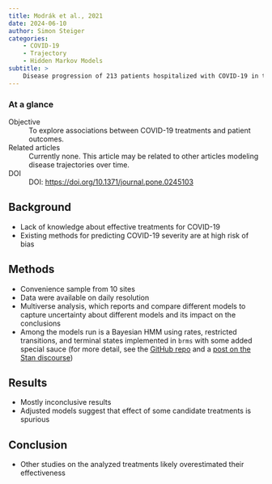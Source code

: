 ```yaml
---
title: Modrák et al., 2021
date: 2024-06-10
author: Simon Steiger
categories:
    - COVID-19
    - Trajectory
    - Hidden Markov Models
subtitle: >
    Disease progression of 213 patients hospitalized with COVID-19 in the Czech Republic in March-October 2020: An exploratory analysis
---
```


::: {.callout-note}

### At a glance

Objective
: To explore associations between COVID-19 treatments and patient outcomes.

Related articles
: Currently none. This article may be related to other articles modeling disease trajectories over time.

DOI
: DOI: [https://doi.org/10.1371/journal.pone.0245103](https://doi.org/10.1371/journal.pone.0245103)

:::

## Background

- Lack of knowledge about effective treatments for COVID-19
- Existing methods for predicting COVID-19 severity are at high risk of bias

## Methods

- Convenience sample from 10 sites
- Data were available on daily resolution
- Multiverse analysis, which reports and compare different models to capture uncertainty about different models and its impact on the conclusions
- Among the models run is a Bayesian HMM using rates, restricted transitions, and terminal states implemented in `brms` with some added special sauce (for more detail, see the [GitHub repo](https://github.com/cas-bioinf/covid19retrospective) and a [post on the Stan discourse](https://discourse.mc-stan.org/t/fitting-hmms-with-time-varying-transition-matrices-using-brms-a-prototype/19645))

## Results

- Mostly inconclusive results
- Adjusted models suggest that effect of some candidate treatments is spurious

## Conclusion

- Other studies on the analyzed treatments likely overestimated their effectiveness
